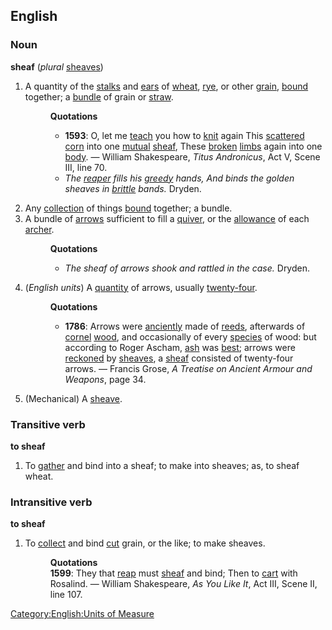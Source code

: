 ==English==
===Noun===
'''sheaf''' (''plural'' [[sheaves]])
#A quantity of the [[stalk]]s and [[ear]]s of [[wheat]], [[rye]], or other [[grain]], [[bound]] together; a [[bundle]] of grain or [[straw]].
#:'''Quotations'''
#:*'''1593''': O, let me [[teach]] you how to [[knit]] again This [[scatter]]ed [[corn]] into one [[mutual]] [[sheaf]], These [[broken]] [[limbs]] again into one [[body]]. &mdash; William Shakespeare, ''Titus Andronicus'', Act V, Scene III, line 70.
#:*''The [[reaper]] fills his [[greedy]] hands, And binds the golden sheaves in [[brittle]] bands.'' Dryden.
#Any [[collection]] of things [[bound]] together; a bundle.
#A bundle of [[arrow]]s sufficient to fill a [[quiver]], or the [[allowance]] of each [[archer]].
#:'''Quotations'''
#:*''The sheaf of arrows shook and rattled in the case.'' Dryden.
#(''English units'') [[Category:English:Units of Measure]] A [[quantity]] of arrows, usually [[twenty-four]].
#:'''Quotations'''
#:*'''1786''': Arrows were [[anciently]] made of [[reed]]s, afterwards of [[cornel]] [[wood]], and occasionally of every [[species]] of wood: but according to Roger Ascham, [[ash]] was [[best]]; arrows were [[reckoned]] by [[sheaves]], a [[sheaf]] consisted of twenty-four arrows. &mdash; Francis Grose, ''A Treatise on Ancient Armour and Weapons'', page 34.
#(Mechanical) A [[sheave]].
===Transitive verb===
'''to sheaf'''
#To [[gather]] and bind into a sheaf; to make into sheaves; as, to sheaf wheat.
===Intransitive verb===
'''to sheaf'''
#To [[collect]] and bind [[cut]] grain, or the like; to make sheaves.
#:'''Quotations'''
#: '''1599''': They that [[reap]] must [[sheaf]] and bind; Then to [[cart]] with Rosalind. &mdash; William Shakespeare, ''As You Like It'', Act III, Scene II, line 107.